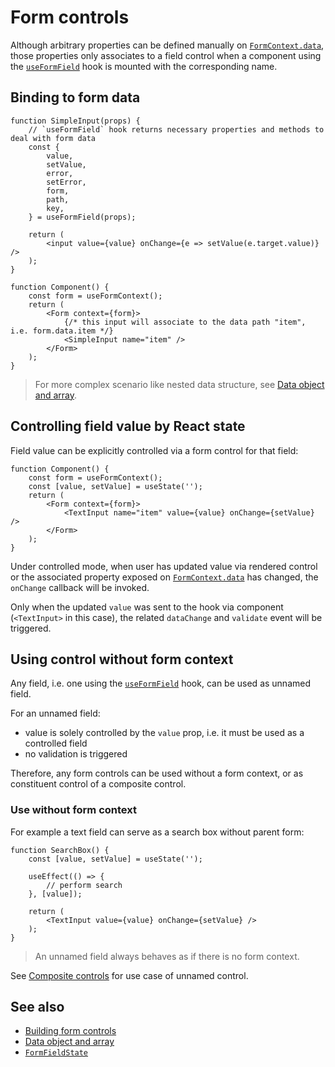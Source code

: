 <Module name="zeta-dom-react" />

# Form controls

Although arbitrary properties can be defined manually on [`FormContext.data`](:),
those properties only associates to a field control when a component using the [`useFormField`](:) hook
is mounted with the corresponding name.

## Binding to form data

```tsx
function SimpleInput(props) {
    // `useFormField` hook returns necessary properties and methods to deal with form data
    const {
        value,
        setValue,
        error,
        setError,
        form,
        path,
        key,
    } = useFormField(props);

    return (
        <input value={value} onChange={e => setValue(e.target.value)} />
    );
}

function Component() {
    const form = useFormContext();
    return (
        <Form context={form}>
            {/* this input will associate to the data path "item", i.e. form.data.item */}
            <SimpleInput name="item" />
        </Form>
    );
}
```

> For more complex scenario like nested data structure, see [Data object and array](/docs/react/form/data-object-array).

## Controlling field value by React state

Field value can be explicitly controlled via a form control for that field:

```tsx
function Component() {
    const form = useFormContext();
    const [value, setValue] = useState('');
    return (
        <Form context={form}>
            <TextInput name="item" value={value} onChange={setValue} />
        </Form>
    );
}
```

Under controlled mode, when user has updated value via rendered control or the associated property exposed
on [`FormContext.data`](:) has changed, the `onChange` callback will be invoked.

Only when the updated `value` was sent to the hook via component (`<TextInput>` in this case), the related
`dataChange` and `validate` event will be triggered.

## Using control without form context

Any field, i.e. one using the [`useFormField`](:) hook, can be used as unnamed field.

For an unnamed field:
- value is solely controlled by the `value` prop, i.e. it must be used as a controlled field
- no validation is triggered

Therefore, any form controls can be used without a form context, or as constituent control of a composite control.

### Use without form context

For example a text field can serve as a search box without parent form:

```tsx
function SearchBox() {
    const [value, setValue] = useState('');

    useEffect(() => {
        // perform search
    }, [value]);

    return (
        <TextInput value={value} onChange={setValue} />
    );
}
```

> An unnamed field always behaves as if there is no form context.

See [Composite controls](/docs/react/form/composite-controls) for use case of unnamed control.

## See also

- [Building form controls](/docs/react/form/building-form-controls)
- [Data object and array](/docs/react/form/data-object-array)
- [`FormFieldState`](:)
